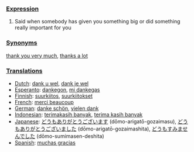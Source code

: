 ===[[Expression]]===

#Said when somebody has given you something big or did something really important for you

===[[Synonym]]s===

[[thank you very much]], [[thanks a lot]]

===[[Translation]]s===
*[[Dutch]]: [[dank u wel]], [[dank je wel]]
*[[Esperanto]]: [[dankegon]], [[mi dankegas]]
*[[Finnish]]: [[suurkiitos]], [[suurkiitokset]]
*[[French]]: [[merci beaucoup]]
*[[German]]: [[danke schön]], [[vielen dank]]
*[[Indonesian]]: [[terimakasih banyak]], [[terima kasih banyak]]
*[[Japanese]]: [[どうもありがとうございます]] (dōmo-arigatō-gozaimasu), [[どうもありがとうございました]] (dōmo-arigatō-gozaimashita), [[どうもすみませんでした]] (dōmo-sumimasen-deshita)
*[[Spanish]]: [[muchas gracias]]
